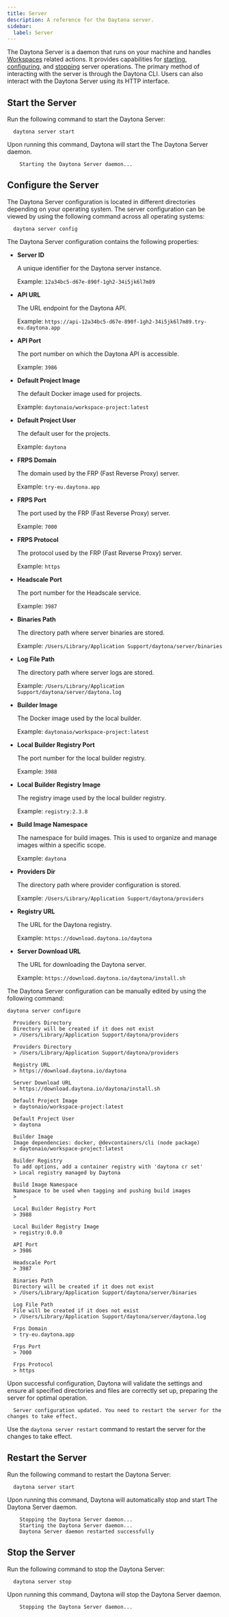 ```yaml
---
title: Server
description: A reference for the Daytona server.
sidebar:
  label: Server 
---
```


The Daytona Server is a daemon that runs on your machine and handles [Workspaces](/usage/workspaces) related actions.
It provides capabilities for [starting](#start-the-server), [configuring](#configure-the-server), and [stopping](#stop-the-server) server operations.
The primary method of interacting with the server is through the Daytona CLI. Users can also interact with the Daytona Server using its HTTP interface.

## Start the Server

Run the following command to start the Daytona Server:

```shell
  daytona server start
```

Upon running this command, Daytona will start the The Daytona Server daemon.

```text
    Starting the Daytona Server daemon...
```

## Configure the Server

The Daytona Server configuration is located in different directories depending on your operating system.
The server configuration can be viewed by using the following command across all operating systems:

```shell
  daytona server config
```

The Daytona Server configuration contains the following properties:

- **Server ID**
  
    A unique identifier for the Daytona server instance.

    Example: `12a34bc5-d67e-890f-1gh2-34i5jk6l7m89`

- **API URL**
  
    The URL endpoint for the Daytona API.

    Example: `https://api-12a34bc5-d67e-890f-1gh2-34i5jk6l7m89.try-eu.daytona.app`

- **API Port**
  
    The port number on which the Daytona API is accessible.

    Example: `3986`

- **Default Project Image**
  
    The default Docker image used for projects.

    Example: `daytonaio/workspace-project:latest`

- **Default Project User**
  
    The default user for the projects.

    Example: `daytona`

- **FRPS Domain**
  
    The domain used by the FRP (Fast Reverse Proxy) server.

    Example: `try-eu.daytona.app`

- **FRPS Port**
  
    The port used by the FRP (Fast Reverse Proxy) server.

    Example: `7000`

- **FRPS Protocol**
  
    The protocol used by the FRP (Fast Reverse Proxy) server.

    Example: `https`

- **Headscale Port**
  
    The port number for the Headscale service.

    Example: `3987`

- **Binaries Path**
  
    The directory path where server binaries are stored.

    Example: `/Users/Library/Application Support/daytona/server/binaries`

- **Log File Path**
  
    The directory path where server logs are stored.

    Example: `/Users/Library/Application Support/daytona/server/daytona.log`

- **Builder Image**
  
    The Docker image used by the local builder.

    Example: `daytonaio/workspace-project:latest`

- **Local Builder Registry Port**
  
    The port number for the local builder registry.

    Example: `3988`

- **Local Builder Registry Image**
  
    The registry image used by the local builder registry.

    Example: `registry:2.3.8`

- **Build Image Namespace**
  
    The namespace for build images. This is used to organize and manage images within a specific scope.

    Example: `daytona`

- **Providers Dir**
  
    The directory path where provider configuration is stored.

    Example: `/Users/Library/Application Support/daytona/providers`

- **Registry URL**
  
   The URL for the Daytona registry.

    Example: `https://download.daytona.io/daytona`

- **Server Download URL**
  
    The URL for downloading the Daytona server.

    Example: `https://download.daytona.io/daytona/install.sh`

The Daytona Server configuration can be manually edited by using the following command:

```shell
daytona server configure
```

  ```text  
    Providers Directory
    Directory will be created if it does not exist
    > /Users/Library/Application Support/daytona/providers

    Providers Directory
    > /Users/Library/Application Support/daytona/providers

    Registry URL
    > https://download.daytona.io/daytona

    Server Download URL
    > https://download.daytona.io/daytona/install.sh

    Default Project Image
    > daytonaio/workspace-project:latest

    Default Project User
    > daytona

    Builder Image
    Image dependencies: docker, @devcontainers/cli (node package)
    > daytonaio/workspace-project:latest

    Builder Registry
    To add options, add a container registry with 'daytona cr set'
    > Local registry managed by Daytona

    Build Image Namespace
    Namespace to be used when tagging and pushing build images
    >

    Local Builder Registry Port
    > 3988

    Local Builder Registry Image
    > registry:0.0.0

    API Port
    > 3986

    Headscale Port
    > 3987

    Binaries Path
    Directory will be created if it does not exist
    > /Users/Library/Application Support/daytona/server/binaries

    Log File Path
    File will be created if it does not exist
    > /Users/Library/Application Support/daytona/server/daytona.log

    Frps Domain
    > try-eu.daytona.app

    Frps Port
    > 7000

    Frps Protocol
    > https
  ```

Upon successful configuration, Daytona will validate the settings and ensure all specified directories and files are correctly set up, preparing the server for optimal operation.

  ```text
    Server configuration updated. You need to restart the server for the changes to take effect.
  ```

Use the `daytona server restart` command to restart the server for the changes to take effect.

## Restart the Server

Run the following command to restart the Daytona Server:

```shell
  daytona server start
```

Upon running this command, Daytona will automatically stop and start The Daytona Server daemon.

```text
    Stopping the Daytona Server daemon...
    Starting the Daytona Server daemon...
    Daytona Server daemon restarted successfully
```

## Stop the Server

Run the following command to stop the Daytona Server:

```shell
  daytona server stop
```

Upon running this command, Daytona will stop the Daytona Server daemon.

```text
    Stopping the Daytona Server daemon...
```
